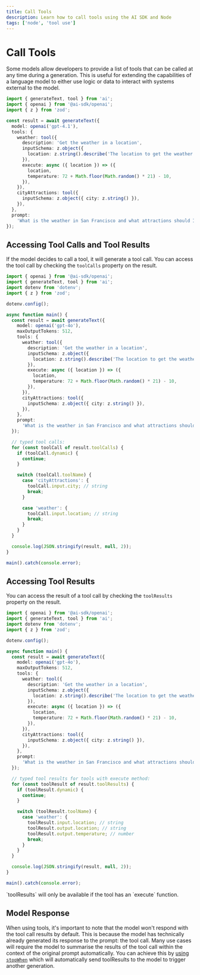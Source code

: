 ```yaml
---
title: Call Tools
description: Learn how to call tools using the AI SDK and Node
tags: ['node', 'tool use']
---
```


# Call Tools

Some models allow developers to provide a list of tools that can be called at any time during a generation.
This is useful for extending the capabilities of a language model to either use logic or data to interact with systems external to the model.

```ts
import { generateText, tool } from 'ai';
import { openai } from '@ai-sdk/openai';
import { z } from 'zod';

const result = await generateText({
  model: openai('gpt-4.1'),
  tools: {
    weather: tool({
      description: 'Get the weather in a location',
      inputSchema: z.object({
        location: z.string().describe('The location to get the weather for'),
      }),
      execute: async ({ location }) => ({
        location,
        temperature: 72 + Math.floor(Math.random() * 21) - 10,
      }),
    }),
    cityAttractions: tool({
      inputSchema: z.object({ city: z.string() }),
    }),
  },
  prompt:
    'What is the weather in San Francisco and what attractions should I visit?',
});
```

## Accessing Tool Calls and Tool Results

If the model decides to call a tool, it will generate a tool call. You can access the tool call by checking the `toolCalls` property on the result.

```ts highlight="31-44"
import { openai } from '@ai-sdk/openai';
import { generateText, tool } from 'ai';
import dotenv from 'dotenv';
import { z } from 'zod';

dotenv.config();

async function main() {
  const result = await generateText({
    model: openai('gpt-4o'),
    maxOutputTokens: 512,
    tools: {
      weather: tool({
        description: 'Get the weather in a location',
        inputSchema: z.object({
          location: z.string().describe('The location to get the weather for'),
        }),
        execute: async ({ location }) => ({
          location,
          temperature: 72 + Math.floor(Math.random() * 21) - 10,
        }),
      }),
      cityAttractions: tool({
        inputSchema: z.object({ city: z.string() }),
      }),
    },
    prompt:
      'What is the weather in San Francisco and what attractions should I visit?',
  });

  // typed tool calls:
  for (const toolCall of result.toolCalls) {
    if (toolCall.dynamic) {
      continue;
    }

    switch (toolCall.toolName) {
      case 'cityAttractions': {
        toolCall.input.city; // string
        break;
      }

      case 'weather': {
        toolCall.input.location; // string
        break;
      }
    }
  }

  console.log(JSON.stringify(result, null, 2));
}

main().catch(console.error);
```

## Accessing Tool Results

You can access the result of a tool call by checking the `toolResults` property on the result.

```ts highlight="31-41"
import { openai } from '@ai-sdk/openai';
import { generateText, tool } from 'ai';
import dotenv from 'dotenv';
import { z } from 'zod';

dotenv.config();

async function main() {
  const result = await generateText({
    model: openai('gpt-4o'),
    maxOutputTokens: 512,
    tools: {
      weather: tool({
        description: 'Get the weather in a location',
        inputSchema: z.object({
          location: z.string().describe('The location to get the weather for'),
        }),
        execute: async ({ location }) => ({
          location,
          temperature: 72 + Math.floor(Math.random() * 21) - 10,
        }),
      }),
      cityAttractions: tool({
        inputSchema: z.object({ city: z.string() }),
      }),
    },
    prompt:
      'What is the weather in San Francisco and what attractions should I visit?',
  });

  // typed tool results for tools with execute method:
  for (const toolResult of result.toolResults) {
    if (toolResult.dynamic) {
      continue;
    }

    switch (toolResult.toolName) {
      case 'weather': {
        toolResult.input.location; // string
        toolResult.output.location; // string
        toolResult.output.temperature; // number
        break;
      }
    }
  }

  console.log(JSON.stringify(result, null, 2));
}

main().catch(console.error);
```

<Note>
  `toolResults` will only be available if the tool has an `execute` function.
</Note>

## Model Response

When using tools, it's important to note that the model won't respond with the tool call results by default.
This is because the model has technically already generated its response to the prompt: the tool call.
Many use cases will require the model to summarise the results of the tool call within the context of the original prompt automatically.
You can achieve this by [using `stopWhen`](/examples/node/tools/call-tools-multiple-steps)
which will automatically send toolResults to the model to trigger another generation.
